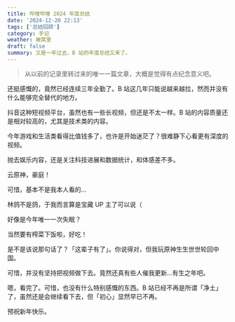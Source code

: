 ```yaml
---
title: 哔哩哔哩 2024 年度总结
date: '2024-12-20 22:13'
tags: ['总结回顾']
category: 手记
weather: 被窝里
draft: false
summary: 又是一年过去，B 站的年度总结又来了。
---
```


> 从以前的记录里转过来的唯一一篇文章，大概是觉得有点纪念意义吧。

<SimpleImage alt="3 年全勤" src="https://s2.loli.net/2025/04/25/JBWDFxyXaKPstuG.webp" className="max-w-64!"/>

还挺感慨的，竟然已经连续三年全勤了。B 站这几年只能说越来越拉，然而并没有什么能够完全替代的地方。

抖音这种短视频平台，虽然也有一些长视频，但还是不太一样。B 站的内容质量还是相对较高的，尤其是技术类的内容。

<SimpleImage alt="领域数据" src="https://s2.loli.net/2025/04/25/gmB3DwHcThidkux.webp" className="max-w-64!"/>

今年游戏和生活类看得比值钱多了，也许是开始迷茫了？很难静下心看更有深度的视频。

<SimpleImage alt="标签" src="https://s2.loli.net/2025/04/25/RtzqgBb7XiO2HIG.webp" className="max-w-64!"/>

抛去娱乐内容，还是关注科技进展和数据统计，和体感差不多。

<SimpleImage alt="宝藏视频" src="https://s2.loli.net/2025/04/25/yagmp6ZNFL9VJCz.webp" className="max-w-64!"/>

云原神，豪庭！

<SimpleImage alt="动漫" src="https://s2.loli.net/2025/04/25/bA2ICNgzWjVlyHi.webp" className="max-w-64!"/>

可惜，基本不是我本人看的…

<SimpleImage alt="最佳队友" src="https://s2.loli.net/2025/04/25/rgqYwHMzdJfeWns.webp" className="max-w-64!"/>

林鸽不是鸽，于我而言算是宝藏 UP 主了可以说（

<SimpleImage alt="凌晨" src="https://s2.loli.net/2025/04/25/zerU6kStiPN5OcR.webp" className="max-w-64!"/>

好像是今年唯一一次失眠？

<SimpleImage alt="饭点" src="https://s2.loli.net/2025/04/25/fXvZHIenwGoJRkp.webp" className="max-w-64!"/>

当然要有榨菜下饭啦，好吃！

<Gallery>
  <SimpleImage alt="UP 主们" src="https://s2.loli.net/2025/04/25/NFekcWQTp2uiV6J.webp" className="max-w-64!"/>
  <SimpleImage alt="UP 主们" src="https://s2.loli.net/2025/04/25/jx2ht7XwzWUqJC3.webp" className="max-w-64!"/>
</Gallery>

是不是该说那句话了？「这辈子有了」。你说得对，但我玩原神生生世世轮回中国。

<SimpleImage alt="创作" src="https://s2.loli.net/2025/04/25/Uwy7lX4iCR5cLFD.webp" className="max-w-64!"/>

可惜，并没有坚持把视频做下去。竟然还真有些人催我更新…有生之年吧。

嗯，看完了。可惜，也没有什么特别感慨的东西。B 站已经不再是所谓「净土」了，虽然还是会继续看下去，但「初心」显然早已不再。

预祝新年快乐。
